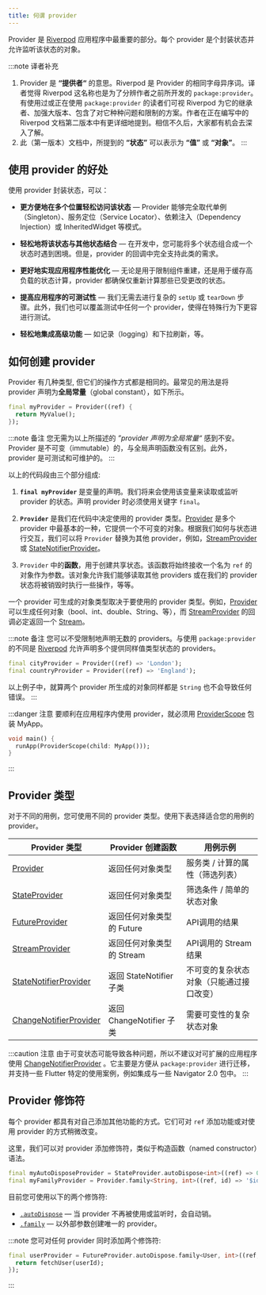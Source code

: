 ```yaml
---
title: 何谓 provider
---
```


Provider 是 [Riverpod] 应用程序中最重要的部分。每个 provider 是个封装状态并允许监听该状态的对象。

:::note 译者补充
1. Provider 是 **“提供者“** 的意思。Riverpod 是 Provider 的相同字母异序词。译者觉得 Riverpod 这名称也是为了分辨作者之前所开发的 `package:provider`。有使用过或正在使用 `package:provider` 的读者们可视 Riverpod 为它的继承者、加强大版本、包含了对它种种问题和限制的方案。作者在正在编写中的 Riverpod 文档第二版本中有更详细地提到。相信不久后，大家都有机会去深入了解。
2. 此（第一版本）文档中，所提到的 **“状态”** 可以表示为 **“值”** 或 **“对象”**。 
:::

## 使用 provider 的好处

使用 provider 封装状态，可以：

- **更方便地在多个位置轻松访问该状态** — Provider 能够完全取代单例（Singleton）、服务定位（Service Locator）、依赖注入（Dependency Injection）或 InheritedWidget 等模式。

- **轻松地将该状态与其他状态结合** — 在开发中，您可能将多个状态组合成一个状态时遇到困境。但是，provider 的回调中完全支持此类的需求。

- **更好地实现应用程序性能优化** — 无论是用于限制组件重建，还是用于缓存高负载的状态计算，provider 都确保仅重新计算那些已受更改的状态。

- **提高应用程序的可测试性** — 我们无需去进行复杂的 `setUp` 或 `tearDown` 步骤。此外，我们也可以覆盖测试中任何一个 provider，使得在特殊行为下更容进行测试。

- **轻松地集成高级功能** — 如记录（logging）和下拉刷新，等。

## 如何创建 provider

Provider 有几种类型, 但它们的操作方式都是相同的。最常见的用法是将 provider 声明为**全局常量**（global constant），如下所示。

```dart
final myProvider = Provider((ref) {
  return MyValue();
});
```

:::note 备注
您无需为以上所描述的 *”provider 声明为全局常量“* 感到不安。Provider 是不可变（immutable）的，与全局声明函数没有区别。此外，provider 是可测试和可维护的。 
:::

以上的代码段由三个部分组成:

1. **`final myProvider`** 是变量的声明。我们将来会使用该变量来读取或监听 provider 的状态。声明 provider 时必须使用关键字 `final`。

2. **`Provider`** 是我们在代码中决定使用的 provider 类型。[Provider] 是多个 provider 中最基本的一种，它提供一个不可变的对象。根据我们如何与状态进行交互，我们可以将 `Provider` 替换为其他 provider，例如，[StreamProvider] 或 [StateNotifierProvider]。

3. `Provider` 中的**函数**，用于创建共享状态。该函数将始终接收一个名为 `ref` 的对象作为参数。该对象允许我们能够读取其他 providers 或在我们的 provider 状态将被销毁时执行一些操作，等等。

一个 provider 可生成的对象类型取决于要使用的 provider 类型。例如，[Provider] 可以生成任何对象（bool、int、double、String、等），而 [StreamProvider] 的回调必定返回一个 [Stream]。

:::note 备注
您可以不受限制地声明无数的 providers。与使用 `package:provider` 的不同是 [Riverpod] 允许声明多个提供同样值类型状态的 providers。

```dart
final cityProvider = Provider((ref) => 'London');
final countryProvider = Provider((ref) => 'England');
```

以上例子中，就算两个 provider 所生成的对象同样都是 `String` 也不会导致任何错误。
:::

:::danger 注意
要顺利在应用程序内使用 provider，就必须用 [ProviderScope] 包装 MyApp。

```dart
void main() {
  runApp(ProviderScope(child: MyApp()));
}
```

:::

## Provider 类型

对于不同的用例，您可使用不同的 provider 类型。使用下表选择适合您的用例的 provider。

| Provider 类型            | Provider 创建函数             | 用例示例                                                     |
| ------------------------ | ------------------------------------ | -------------------------------------------------------------------- |
| [Provider]               | 返回任何对象类型                     | 服务类 / 计算的属性（筛选列表）                  |
| [StateProvider]          | 返回任何对象类型                     | 筛选条件 / 简单的状态对象                             |
| [FutureProvider]         | 返回任何对象类型的 Future         | API调用的结果                                            |
| [StreamProvider]         | 返回任何对象类型的 Stream          | API调用的 Stream 结果                                      |
| [StateNotifierProvider]  | 返回 StateNotifier 子类  | 不可变的复杂状态对象（只能通过接口改变） |
| [ChangeNotifierProvider] | 返回 ChangeNotifier 子类 | 需要可变性的复杂状态对象                      |

:::caution 注意
由于可变状态可能导致各种问题，所以不建议对可扩展的应用程序使用 [ChangeNotifierProvider] 。它主要是方便从 `package:provider` 进行迁移，并支持一些 Flutter 特定的使用案例，例如集成与一些 Navigator 2.0 包中。
:::

## Provider 修饰符

每个 provider 都具有对自己添加其他功能的方式。它们可对 `ref` 添加功能或对使用 provider 的方式稍微改变。

这里，我们可以对 provider 添加修饰符，类似于构造函数（named constructor）语法。

```dart
final myAutoDisposeProvider = StateProvider.autoDispose<int>((ref) => 0);
final myFamilyProvider = Provider.family<String, int>((ref, id) => '$id');
```
目前您可使用以下的两个修饰符:

- [`.autoDispose`](/docs/concepts/modifiers/auto_dispose) — 当 provider 不再被使用或监听时，会自动销。
- [`.family`](/docs/concepts/modifiers/family) — 以外部参数创建唯一的 provider。

:::note
您可对任何 provider 同时添加两个修饰符:

```dart
final userProvider = FutureProvider.autoDispose.family<User, int>((ref, userId) async {
  return fetchUser(userId);
});
```
:::

<!-- That's it for this guide!

You can continue with [How to read a provider](/docs/concepts/reading).
Alternatively, you can see [How to combine providers](/docs/concepts/combining_providers). -->

[get_it]: http://pub.dev/packages/get_it
[inheritedwidget]: https://api.flutter.dev/flutter/widgets/InheritedWidget-class.html
[stream]: https://api.dart.dev/stable/2.8.4/dart-async/Stream-class.html
[ondispose]: https://pub.dev/documentation/riverpod/latest/riverpod/Ref/onDispose.html
[riverpod]: https://github.com/rrousselgit/riverpod
[hooks_riverpod]: https://pub.dev/packages/hooks_riverpod
[flutter_riverpod]: https://pub.dev/packages/flutter_riverpod
[flutter_hooks]: https://github.com/rrousselGit/flutter_hooks
[provider]: /docs/providers/provider
[streamprovider]: /docs/providers/stream_provider
[futureprovider]: /docs/providers/future_provider
[stateprovider]: /docs/providers/state_provider
[statenotifierprovider]: /docs/providers/state_notifier_provider
[changenotifierprovider]: https://pub.dev/documentation/flutter_riverpod/latest/flutter_riverpod/ChangeNotifierProvider-class.html

[providerscope]: https://pub.dev/documentation/flutter_riverpod/latest/flutter_riverpod/ProviderScope-class.html
